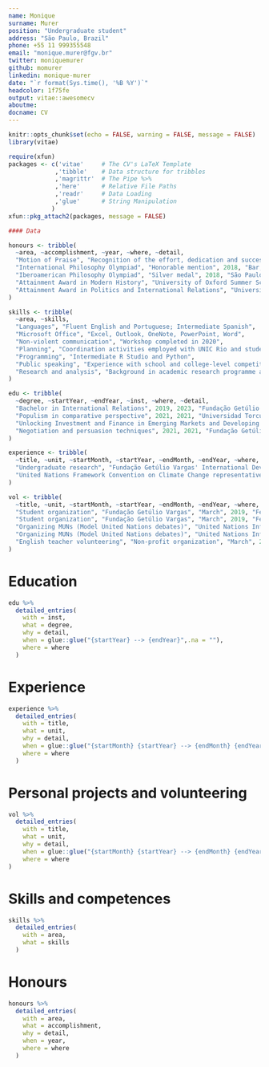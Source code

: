 ---
name: Monique
surname: Murer
position: "Undergraduate student"
address: "São Paulo, Brazil"
phone: +55 11 999355548
email: "monique.murer@fgv.br"
twitter: moniquemurer
github: momurer
linkedin: monique-murer
date: "`r format(Sys.time(), '%B %Y')`"
headcolor: 1f75fe
output: vitae::awesomecv
aboutme: 
docname: CV
---

```{r setup, include=FALSE}
knitr::opts_chunk$set(echo = FALSE, warning = FALSE, message = FALSE)
library(vitae)

require(xfun)
packages <- c('vitae'     # The CV's LaTeX Template
             ,'tibble'    # Data structure for tribbles
             ,'magrittr'  # The Pipe %>%
             ,'here'      # Relative File Paths
             ,'readr'     # Data Loading
             ,'glue'      # String Manipulation
            )
xfun::pkg_attach2(packages, message = FALSE)

#### Data

honours <- tribble(
  ~area, ~accomplishment, ~year, ~where, ~detail,
  "Motion of Praise", "Recognition of the effort, dedication and success at the Philosophy Olympiads", 2018, "Brasília, Brazil", "Granted by the Chamber of Deputies' Education Committee",
  "International Philosophy Olympiad", "Honorable mention", 2018, "Bar, Montenegro", NA,   
  "Iberoamerican Philosophy Olympiad", "Silver medal", 2018, "São Paulo, Brazil", NA,
  "Attainment Award in Modern History", "University of Oxford Summer School", 2016, "Oxford, United Kingdom", NA,
  "Attainment Award in Politics and International Relations", "University of Oxford Summer School", 2016, "Oxford, United Kingdom", NA
)

skills <- tribble(
  ~area, ~skills,
  "Languages", "Fluent English and Portuguese; Intermediate Spanish",
  "Microsoft Office", "Excel, Outlook, OneNote, PowerPoint, Word",
  "Non-violent communication", "Workshop completed in 2020",
  "Planning", "Coordination activities employed with UNIC Rio and student organizations",
  "Programming", "Intermediate R Studio and Python", 
  "Public speaking", "Experience with school and college-level competitive debates",
  "Research and analysis", "Background in academic research programme and analytical writing"
)

edu <- tribble(
  ~degree, ~startYear, ~endYear, ~inst, ~where, ~detail,
  "Bachelor in International Relations", 2019, 2023, "Fundação Getúlio Vargas", "São Paulo, Brazil", NA,
  "Populism in comparative perspective", 2021, 2021, "Universidad Torcuato Di Tella", "Completed remotely", "Exchange program",
  "Unlocking Investment and Finance in Emerging Markets and Developing Economies (EMDEs)", 2021, 2021, "World Bank", "Completed remotely", NA,
  "Negotiation and persuasion techniques", 2021, 2021, "Fundação Getúlio Vargas", "Completed remotely", "Intensive vacation course",
)

experience <- tribble(
  ~title, ~unit, ~startMonth, ~startYear, ~endMonth, ~endYear, ~where, ~detail,
  "Undergraduate research", "Fundação Getúlio Vargas' International Development working group", "February", 2021, "Present", NA, "São Paulo, Brazil", "Ongoing research focused on political behaviour",
  "United Nations Framework Convention on Climate Change representative", "High Level Meeting on Climate and Sustainable Development", "March", 2019, "April", 2019, "New York City, New York", "Represented the official youth organization of the UNFCCC at the General Assembly"
)

vol <- tribble(
  ~title, ~unit, ~startMonth, ~startYear, ~endMonth, ~endYear, ~where, ~detail,
  "Student organization", "Fundação Getúlio Vargas", "March", 2019, "February", 2020, "São Paulo, Brazil", "Helped to create the student organization 'FGV Global', and established its initial projects",
  "Student organization", "Fundação Getúlio Vargas", "March", 2019, "February", 2020, "São Paulo, Brazil", "Negotiated a partnership with Brazil’s Ministry of Foreign Affairs",
  "Organizing MUNs (Model United Nations debates)", "United Nations Information Centre", NA, 2018, NA, 2019, "Rio de Janeiro, Brazil", "Coordinated shared knowledge of MUNs alongside UNIC Rio", 
  "Organizing MUNs (Model United Nations debates)", "United Nations Information Centre", NA, 2018, NA, 2019, "Rio de Janeiro, Brazil", "Established an online platform to spread MUN debates as an educational platform across the country",
  "English teacher volunteering", "Non-profit organization", "March", 2018, "March", 2019, "São Paulo, Brazil", "Taught English to low-income youth"
)


```

# Education

```{r EDUCATION}
edu %>%
  detailed_entries(
    with = inst,
    what = degree,
    why = detail,
    when = glue::glue("{startYear} --> {endYear}",.na = ""),
    where = where
  )
```

# Experience

```{r EXPERIENCE}
experience %>%
  detailed_entries(
    with = title,
    what = unit,
    why = detail,
    when = glue::glue("{startMonth} {startYear} --> {endMonth} {endYear}",.na = ""),
    where = where
  )
```

# Personal projects and volunteering

```{r VOLUNTEERING}
vol %>%
  detailed_entries(
    with = title,
    what = unit,
    why = detail,
    when = glue::glue("{startMonth} {startYear} --> {endMonth} {endYear}",.na = ""),
    where = where
)
```

# Skills and competences

```{r SKILLS}
skills %>%
  detailed_entries(
    with = area,
    what = skills
  )
```

# Honours

```{r HONOURS}
honours %>%
  detailed_entries(
    with = area,
    what = accomplishment,
    why = detail,
    when = year,
    where = where
  )
```
